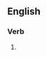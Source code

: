 ==English==

===Verb===
{{head|en|verb form}}

# {{present participle of|grangerize|lang=en|nocat=1}}